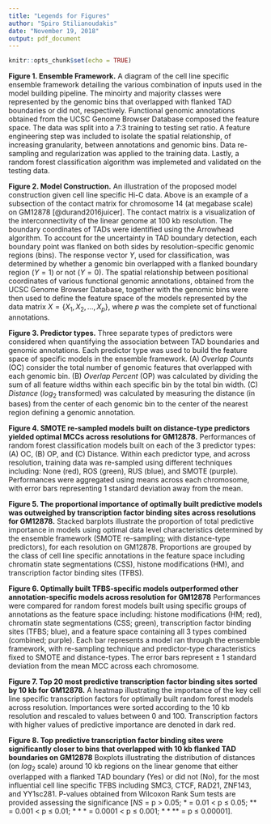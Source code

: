 ```yaml
---
title: "Legends for Figures"
author: "Spiro Stilianoudakis"
date: "November 19, 2018"
output: pdf_document
---
```


```r
knitr::opts_chunk$set(echo = TRUE)
```

**Figure 1. Ensemble Framework.** A diagram of the cell line specific ensemble framework detailing the various combination of inputs used in the model building pipeline. The minoirty and majority classes were represented by the genomic bins that overlapped with flanked TAD boundaries or did not, respectively. Functional genomic annotations obtained from the UCSC Genome Browser Database composed the feature space. The data was split into a 7:3 training to testing set ratio. A feature engineering step was included to isolate the spatial relationship, of increasing granularity, between annotations and genomic bins. Data re-sampling and regularization was applied to the training data. Lastly, a random forest classification algorithm was implemeted and validated on the testing data.

<!--
A given system within the ensemble framework included the total number of genomic bins, labeled as having been overlapped with a flanked TAD boundary ($Y=1$) or not ($Y=0$). The data matrix that composed the feature space was composed of predictor-type specific annotations represented by $X = \{X_1, X_2, ..., X_p\}$, where $p$ was the complete set of functional annotations. The data was then split into a 7:3 training to testing set ratio. A re-sampling technique was applied to the training set, followed by an elastic-net regularization to reduce the feature space. Lastly, a random forest classification model was performed on the re-sampled and reduced training set and validated on the held out testing set common to all ensemble systems in the framework.
-->

**Figure 2. Model Construction.** An illustration of the proposed model construction given cell line specific Hi-C data. Above is an example of a subsection of the contact matrix for chromosome 14 (at megabase scale) on GM12878 [@durand2016juicer]. The contact matrix is a visualization of the interconnectivity of the linear genome at 100 kb resolution. The boundary coordinates of TADs were identified using the Arrowhead algorithm. To account for the uncertainty in TAD boundary detection, each boundary point was flanked on both sides by resolution-specific genomic regions (bins). The response vector $Y$, used for classification, was determined by whether a genomic bin overlapped with a flanked boundary region ($Y=1$) or not ($Y=0$). The spatial relationship between positional coordinates of various functional genomic annotations, obtained from the UCSC Genome Browser Database, together with the genomic bins were then used to define the feature space of the models represented by the data matrix $X = \{X_1, X_2, ..., X_p\}$, where $p$ was the complete set of functional annotations.

**Figure 3. Predictor types.** Three separate types of predictors were considered when quantifying the association between TAD boundaries and genomic annotations. Each predictor type was used to build the feature space of specific models in the ensemble framework. (A) _Overlap Counts_ (OC) consider the total number of genomic features that overlapped with each genomic bin. (B) _Overlap Percent_ (OP) was calculated by dividing the sum of all feature widths within each specific bin by the total bin width. (C) _Distance_ ($log_{2}$ transformed) was calculated by measuring the distance (in bases) from the center of each genomic bin to the center of the nearest region defining a genomic annotation. 

**Figure 4. SMOTE re-sampled models built on distance-type predictors yielded optimal MCCs across resolutions for GM12878.** Performances of random forest classification models built on each of the 3 predictor types: (A) OC, (B) OP, and (C) Distance. Within each predictor type, and across resolution, training data was re-sampled using different techniques including: None (red), ROS (green), RUS (blue), and SMOTE (purple). Performances were aggregated using means across each chromosome, with error bars representing 1 standard deviation away from the mean. 

**Figure 5. The proportional importance of optimally built predictive models was outweighed by transcription factor binding sites across resolutions for GM12878.** Stacked barplots illustrate the proportion of total predictive importance in models using optimal data level characteristics determined by the ensemble framework (SMOTE re-sampling; with distance-type predictors), for each resolution on GM12878. Proportions are grouped by the class of cell line specific annotations in the feature space including chromatin state segmentations (CSS), histone modifications (HM), and transcription factor binding sites (TFBS). 

**Figure 6. Optimally built TFBS-specific models outperformed other annotation-specific models across resolution for GM12878** Performances were compared for random forest models built using specific groups of annotations as the feature space including: histone modifications (HM; red), chromatin state segmentations (CSS; green), transcription factor binding sites (TFBS; blue), and a feature space containing all 3 types combined (combined; purple). Each bar represents a model ran through the ensemble framework, with re-sampling technique and predictor-type characteristics fixed to SMOTE and distance-types. The error bars represent $\pm$ 1 standard deviation from the mean MCC across each chromosome.

**Figure 7. Top 20 most predictive transcription factor binding sites sorted by 10 kb for GM12878.** A heatmap illustrating the importance of the key cell line specific transcription factors for optimally built random forest models across resolution. Importances were sorted according to the 10 kb resolution and rescaled to values between 0 and 100. Transcription factors with higher values of predictive importance are denoted in dark red.

**Figure 8. Top predictive transcription factor binding sites were significantly closer to bins that overlapped with 10 kb flanked TAD boundaries on GM12878** Boxplots illustrating the distribution of distances (on $log_{2}$ scale) around 10 kb regions on the linear genome that either overlapped with a flanked TAD boundary (Yes) or did not (No), for the most influential cell line specific TFBS including SMC3, CTCF, RAD21, ZNF143, and YY1sc281. P-values obtained from Wilcoxon Rank Sum tests are provided assessing the significance [$NS$ = p > 0.05; $*$ = 0.01 < p $\le$ 0.05; $**$ = 0.001 < p $\le$ 0.01; $***$ = 0.0001 < p $\le$ 0.001; $****$ = p $\le$ 0.00001].





